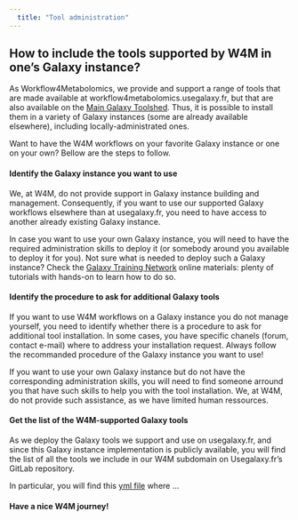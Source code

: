 ---
  title: "Tool administration"
---

## How to include the tools supported by W4M in one's Galaxy instance?

As Workflow4Metabolomics, we provide and support a range of tools that are made available at workflow4metabolomics.usegalaxy.fr, 
but that are also available on the [Main Galaxy Toolshed](https://toolshed.g2.bx.psu.edu/). 
Thus, it is possible to install them in a variety of Galaxy instances (some are already available elsewhere),
including locally-administrated ones. 

Want to have the W4M workflows on your favorite Galaxy instance or one on your own? Bellow are the steps to follow.

#### Identify the Galaxy instance you want to use

We, at W4M, do not provide support in Galaxy instance building and management. 
Consequently, if you want to use our supported Galaxy workflows elsewhere than at usegalaxy.fr, 
you need to have access to another already existing Galaxy instance. 

In case you want to use your own Galaxy instance, you will need to have the required administration skills to deploy it 
(or somebody around you available to deploy it for you). 
Not sure what is needed to deploy such a Galaxy instance? 
Check the [Galaxy Training Network](https://training.galaxyproject.org/training-material/learning-pathways/admin-training.html) 
online materials: plenty of tutorials with hands-on to learn how to do so. 

#### Identify the procedure to ask for additional Galaxy tools

If you want to use W4M workflows on a Galaxy instance you do not manage yourself, 
you need to identify whether there is a procedure to ask for additional tool installation. 
In some cases, you have specific chanels (forum, contact e-mail) where to address your installation request. 
Always follow the recommanded procedure of the Galaxy instance you want to use!

If you want to use your own Galaxy instance but do not have the corresponding administration skills, 
you will need to find someone arround you that have such skills to help you with the tool installation. 
We, at W4M, do not provide such assistance, as we have limited human ressources. 

#### Get the list of the W4M-supported Galaxy tools

As we deploy the Galaxy tools we support and use on usegalaxy.fr, 
and since this Galaxy instance implementation is publicly available, 
you will find the list of all the tools we include in our W4M subdomain on Usegalaxy.fr's GitLab repository.

In particular, you will find this [yml file](https://gitlab.com/ifb-elixirfr/usegalaxy-fr/tools) where ...

#### Have a nice W4M journey!
